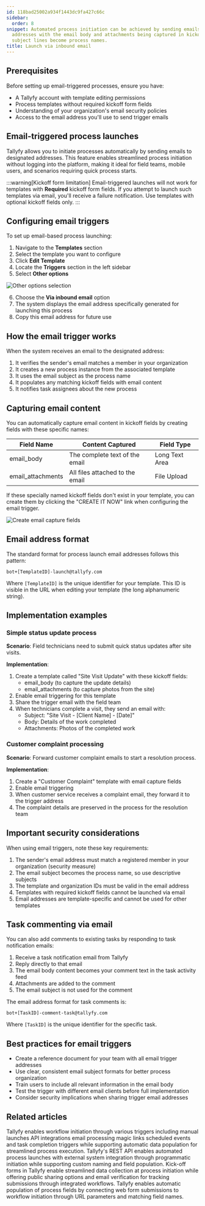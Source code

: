 ```yaml
---
id: 118bad25002a934f1443dc9fa427c66c
sidebar:
  order: 8
snippet: Automated process initiation can be achieved by sending emails to specific
  addresses with the email body and attachments being captured in kickoff fields while
  subject lines become process names.
title: Launch via inbound email
---
```


## Prerequisites

Before setting up email-triggered processes, ensure you have:
- A Tallyfy account with template editing permissions
- Process templates without required kickoff form fields
- Understanding of your organization's email security policies
- Access to the email address you'll use to send trigger emails

## Email-triggered process launches

Tallyfy allows you to initiate processes automatically by sending emails to designated addresses. This feature enables streamlined process initiation without logging into the platform, making it ideal for field teams, mobile users, and scenarios requiring quick process starts.

:::warning[Kickoff form limitation]
Email-triggered launches will not work for templates with **Required** kickoff form fields. If you attempt to launch such templates via email, you'll receive a failure notification. Use templates with optional kickoff fields only.
:::

## Configuring email triggers

To set up email-based process launching:

1. Navigate to the **Templates** section
2. Select the template you want to configure
3. Click **Edit Template**
4. Locate the **Triggers** section in the left sidebar
5. Select **Other options**

![Other options selection](https://screenshots.tallyfy.com/tallyfy%2Fpro%2Fdesktop-light-select-other-options-triggers.png)

6. Choose the **Via inbound email** option
7. The system displays the email address specifically generated for launching this process
8. Copy this email address for future use

## How the email trigger works

When the system receives an email to the designated address:

1. It verifies the sender's email matches a member in your organization
2. It creates a new process instance from the associated template
3. It uses the email subject as the process name
4. It populates any matching kickoff fields with email content
5. It notifies task assignees about the new process

## Capturing email content

You can automatically capture email content in kickoff fields by creating fields with these specific names:

| Field Name | Content Captured | Field Type |
|------------|------------------|------------|
| email_body | The complete text of the email | Long Text Area |
| email_attachments | All files attached to the email | File Upload |

If these specially named kickoff fields don't exist in your template, you can create them by clicking the "CREATE IT NOW" link when configuring the email trigger.

![Create email capture fields](https://screenshots.tallyfy.com/tallyfy%2Fpro%2Fdesktop-light-create-email-fields.png)

## Email address format

The standard format for process launch email addresses follows this pattern:

```
bot+[TemplateID]-launch@tallyfy.com
```

Where `[TemplateID]` is the unique identifier for your template. This ID is visible in the URL when editing your template (the long alphanumeric string).

## Implementation examples

### Simple status update process

**Scenario**: Field technicians need to submit quick status updates after site visits.

**Implementation**:
1. Create a template called "Site Visit Update" with these kickoff fields:
   - email_body (to capture the update details)
   - email_attachments (to capture photos from the site)
2. Enable email triggering for this template
3. Share the trigger email with the field team
4. When technicians complete a visit, they send an email with:
   - Subject: "Site Visit - [Client Name] - [Date]"
   - Body: Details of the work completed
   - Attachments: Photos of the completed work

### Customer complaint processing

**Scenario**: Forward customer complaint emails to start a resolution process.

**Implementation**:
1. Create a "Customer Complaint" template with email capture fields
2. Enable email triggering
3. When customer service receives a complaint email, they forward it to the trigger address
4. The complaint details are preserved in the process for the resolution team

## Important security considerations

When using email triggers, note these key requirements:

1. The sender's email address must match a registered member in your organization (security measure)
2. The email subject becomes the process name, so use descriptive subjects
3. The template and organization IDs must be valid in the email address
4. Templates with required kickoff fields cannot be launched via email
5. Email addresses are template-specific and cannot be used for other templates

## Task commenting via email

You can also add comments to existing tasks by responding to task notification emails:

1. Receive a task notification email from Tallyfy
2. Reply directly to that email
3. The email body content becomes your comment text in the task activity feed
4. Attachments are added to the comment
5. The email subject is not used for the comment

The email address format for task comments is:

```
bot+[TaskID]-comment-task@tallyfy.com
```

Where `[TaskID]` is the unique identifier for the specific task.

## Best practices for email triggers

- Create a reference document for your team with all email trigger addresses
- Use clear, consistent email subject formats for better process organization
- Train users to include all relevant information in the email body
- Test the trigger with different email clients before full implementation
- Consider security implications when sharing trigger email addresses


## Related articles
<CardGrid>
<LinkTitleCard header="<b>Launching > Triggers</b>" href="/products/pro/launching/triggers/" > Tallyfy enables workflow initiation through various triggers including manual launches API integrations email processing magic links scheduled events and task completion triggers while supporting automatic data population for streamlined process execution. </LinkTitleCard>
<LinkTitleCard header="<b>Triggers > Launch via API</b>" href="/products/pro/launching/triggers/via-api/" > Tallyfy's REST API enables automated process launches with external system integration through programmatic initiation while supporting custom naming and field population. </LinkTitleCard>
<LinkTitleCard header="<b>Triggers > Launch via a kick-off form</b>" href="/products/pro/launching/triggers/kick-off-forms/" > Kick-off forms in Tallyfy enable streamlined data collection at process initiation while offering public sharing options and email verification for tracking submissions through integrated workflows. </LinkTitleCard>
<LinkTitleCard header="<b>Launching > Launch a process from a web form</b>" href="/products/pro/launching/how-to-launch-a-tallyfy-process-from-a-webform/" > Tallyfy enables automatic population of process fields by connecting web form submissions to workflow initiation through URL parameters and matching field names. </LinkTitleCard>
</CardGrid>